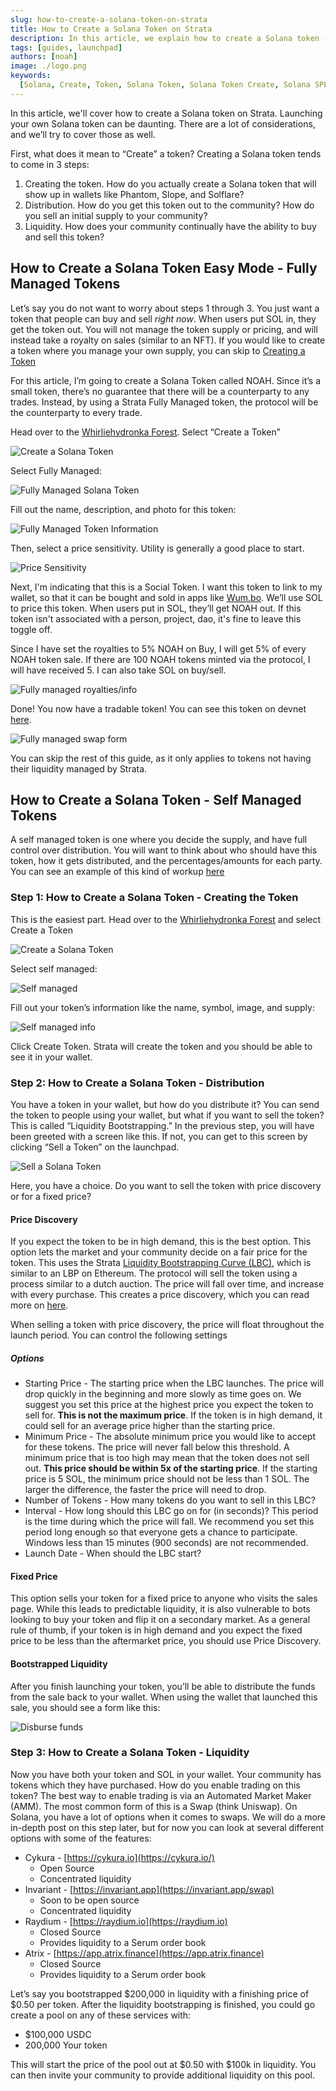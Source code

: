 ```yaml
---
slug: how-to-create-a-solana-token-on-strata
title: How to Create a Solana Token on Strata
description: In this article, we explain how to create a Solana token - or any SPL token - with Strata!
tags: [guides, launchpad]
authors: [noah]
image: ./logo.png
keywords:
  [Solana, Create, Token, Solana Token, Solana Token Create, Solana SPL, Strata]
---
```


In this article, we'll cover how to create a Solana token on Strata. Launching your own Solana token can be daunting. There are a lot of considerations, and we’ll try to cover those as well.

First, what does it mean to “Create” a token? Creating a Solana token tends to come in 3 steps:

1. Creating the token. How do you actually create a Solana token that will show up in wallets like Phantom, Slope, and Solflare?
2. Distribution. How do you get this token out to the community? How do you sell an initial supply to your community?
3. Liquidity. How does your community continually have the ability to buy and sell this token?

## How to Create a Solana Token Easy Mode - Fully Managed Tokens

Let’s say you do not want to worry about steps 1 through 3. You just want a token that people can buy and sell _right now_. When users put SOL in, they get the token out. You will not manage the token supply or pricing, and will instead take a royalty on sales (similar to an NFT). If you would like to create a token where you manage your own supply, you can skip to [Creating a Token](#step-1-how-to-create-a-solana-token---creating-the-token)

For this article, I’m going to create a Solana Token called NOAH. Since it’s a small token, there’s no guarantee that there will be a counterparty to any trades. Instead, by using a Strata Fully Managed token, the protocol will be the counterparty to every trade.

Head over to the [Whirliehydronka Forest](https://app.strataprotocol.com). Select “Create a Token”

![Create a Solana Token](./create-a-token.png)

Select Fully Managed:

![Fully Managed Solana Token](./fully-managed.png)

Fill out the name, description, and photo for this token:

![Fully Managed Token Information](./fully-managed-info.png)

Then, select a price sensitivity. Utility is generally a good place to start.

![Price Sensitivity](./price-sensitivity.png)

Next, I'm indicating that this is a Social Token. I want this token to link to my wallet, so that it can be bought and sold in apps like [Wum.bo](https://wum.bo). We’ll use SOL to price this token. When users put in SOL, they’ll get NOAH out.
If this token isn't associated with a person, project, dao, it's fine to leave this toggle off.

Since I have set the royalties to 5% NOAH on Buy, I will get 5% of every NOAH token sale. If there are 100 NOAH tokens minted via the protocol, I will have received 5. I can also take SOL on buy/sell.

![Fully managed royalties/info](./social-token-info.png)

Done! You now have a tradable token! You can see this token on devnet [here](https://app.strataprotocol.com/swap/A6EpBzLEPw2CNrz7VWnWJUDLvjMx1KujtWxHYPjJk54m?cluster=devnet).

![Fully managed swap form](./fully-managed-done.png)

You can skip the rest of this guide, as it only applies to tokens not having their liquidity managed by Strata.

## How to Create a Solana Token - Self Managed Tokens

A self managed token is one where you decide the supply, and have full control over distribution. You will want to think
about who should have this token, how it gets distributed, and the percentages/amounts for each party. You can see an example of this kind of workup [here](https://www.projectserum.com/serum-token-summary)

### Step 1: How to Create a Solana Token - Creating the Token

This is the easiest part. Head over to the [Whirliehydronka Forest](https://app.strataprotocol.com) and select Create a Token

![Create a Solana Token](./create-a-token.png)

Select self managed:

![Self managed](./self-managed.png)

Fill out your token’s information like the name, symbol, image, and supply:

![Self managed info](./fully-managed-info.png)

Click Create Token. Strata will create the token and you should be able to see it in your wallet.

### Step 2: How to Create a Solana Token - Distribution

You have a token in your wallet, but how do you distribute it? You can send the token to people using your wallet, but what if you want to sell the token? This is called “Liquidity Bootstrapping.” In the previous step, you will have been greeted with a screen like this. If not, you can get to this screen by clicking “Sell a Token” on the launchpad.

![Sell a Solana Token](./self-managed-done.png)

Here, you have a choice. Do you want to sell the token with price discovery or for a fixed price?

#### Price Discovery

If you expect the token to be in high demand, this is the best option. This option lets the market and your community decide on a fair price for the token. This uses the Strata [Liquidity Bootstrapping Curve (LBC)](https://docs.strataprotocol.com/marketplace/lbc), which is similar to an LBP on Ethereum. The protocol will sell the token using a process similar to a dutch auction. The price will fall over time, and increase with every purchase. This creates a price discovery, which you can read more on [here](https://docs.strataprotocol.com/marketplace/lbc).

When selling a token with price discovery, the price will float throughout the launch period. You can control the following settings

##### Options

- Starting Price - The starting price when the LBC launches. The price will drop quickly in the beginning and more slowly as time goes on. We suggest you set this price at the highest price you expect the token to sell for. **This is not the maximum price**. If the token is in high demand, it could sell for an average price higher than the starting price.
- Minimum Price - The absolute minimum price you would like to accept for these tokens. The price will never fall below this threshold. A minimum price that is too high may mean that the token does not sell out. **This price should be within 5x of the starting price**. If the starting price is 5 SOL, the minimum price should not be less than 1 SOL. The larger the difference, the faster the price will need to drop.
- Number of Tokens - How many tokens do you want to sell in this LBC?
- Interval - How long should this LBC go on for (in seconds)? This period is the time during which the price will fall. We recommend you set this period long enough so that everyone gets a chance to participate. Windows less than 15 minutes (900 seconds) are not recommended.
- Launch Date - When should the LBC start?

#### Fixed Price

This option sells your token for a fixed price to anyone who visits the sales page. While this leads to predictable liquidity, it is also vulnerable to bots looking to buy your token and flip it on a secondary market. As a general rule of thumb, if your token is in high demand and you expect the fixed price to be less than the aftermarket price, you should use Price Discovery.

#### Bootstrapped Liquidity

After you finish launching your token, you’ll be able to distribute the funds from the sale back to your wallet. When using the wallet that launched this sale, you should see a form like this:

![Disburse funds](./disburse.png)

### Step 3: How to Create a Solana Token - Liquidity

Now you have both your token and SOL in your wallet. Your community has tokens which they have purchased. How do you enable trading on this token? The best way to enable trading is via an Automated Market Maker (AMM). The most common form of this is a Swap (think Uniswap). On Solana, you have a lot of options when it comes to swaps. We will do a more in-depth post on this step later, but for now you can look at several different options with some of the features:

- Cykura - [https://cykura.io](https://cykura.io/)
  - Open Source
  - Concentrated liquidity
- Invariant - [https://invariant.app](https://invariant.app/swap)
  - Soon to be open source
  - Concentrated liquidity
- Raydium - [https://raydium.io](https://raydium.io)
  - Closed Source
  - Provides liquidity to a Serum order book
- Atrix - [https://app.atrix.finance](https://app.atrix.finance)
  - Closed Source
  - Provides liquidity to a Serum order book

Let’s say you bootstrapped $200,000 in liquidity with a finishing price of $0.50 per token. After the liquidity bootstrapping is finished, you could go create a pool on any of these services with:

- $100,000 USDC
- 200,000 Your token

This will start the price of the pool out at $0.50 with $100k in liquidity. You can then invite your community to provide additional liquidity on this pool.
